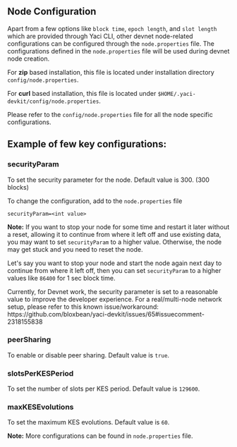 
## Node Configuration

Apart from a few options like `block time`, `epoch length`, and `slot length` which are provided through Yaci CLI,
other devnet node-related configurations can be configured through the `node.properties` file. The configurations defined in the
`node.properties` file will be used during devnet node creation.

For **zip** based installation, this file is located under installation directory ``config/node.properties``.

For **curl** based installation, this file is located under ``$HOME/.yaci-devkit/config/node.properties``.

Please refer to the `config/node.properties` file for all the node specific configurations.

## Example of few key configurations:

### securityParam
To set the security parameter for the node. Default value is 300. (300 blocks)

To change the configuration, add to the `node.properties` file

```shell
securityParam=<int value>
```

**Note:** If you want to stop your node for some time and restart it later without a reset, allowing it to continue from where
it left off and use existing data, you may want to set `securityParam` to a higher value.
Otherwise, the node may get stuck and you need to reset the node.

Let's say you want to stop your node and start the node again next day to continue from where it left off,
then you can set `securityParam` to a higher values like `86400` for 1 sec block time.

<Callout>
    Currently, for Devnet work, the security parameter is set to a reasonable value to improve the developer experience.
    For a real/multi-node network setup, please refer to this known issue/workaround: https://github.com/bloxbean/yaci-devkit/issues/65#issuecomment-2318155838
</Callout>

### peerSharing

To enable or disable peer sharing. Default value is `true`.

### slotsPerKESPeriod

To set the number of slots per KES period. Default value is `129600`.

### maxKESEvolutions

To set the maximum KES evolutions. Default value is `60`.


**Note:** More configurations can be found in `node.properties` file.

